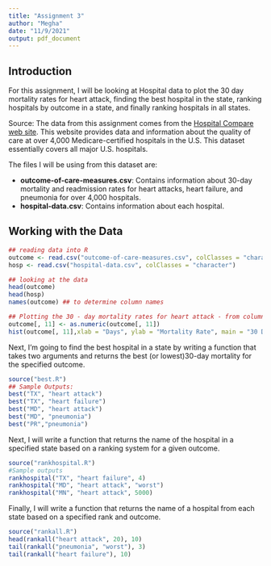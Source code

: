 ---
title: "Assignment 3"
author: "Megha"
date: "11/9/2021"
output: pdf_document
---
## Introduction
For this assignment, I will be looking at Hospital data to plot the 30 day
mortality rates for heart attack, finding the best hospital in the state, 
ranking hospitals by outcome in a state, and finally ranking hospitals in all 
states. 

Source: The data from this assignment comes from the [Hospital Compare web site](https://www.cms.gov/Medicare/Quality-Initiatives-Patient-Assessment-Instruments/HospitalQualityInits/HospitalCompare). This website provides data and
information about the quality of care at over 4,000 Medicare-certified hospitals
in the U.S. This dataset essentially covers all major U.S. hospitals.

The files I will be using from this dataset are:

* **outcome-of-care-measures.csv**: Contains information about 30-day mortality and readmission rates
for heart attacks, heart failure, and pneumonia for over 4,000 hospitals.
* **hospital-data.csv**: Contains information about each hospital.

## Working with the Data

```{r}
## reading data into R
outcome <- read.csv("outcome-of-care-measures.csv", colClasses = "character")
hosp <- read.csv("hospital-data.csv", colClasses = "character")

## looking at the data
head(outcome)
head(hosp)
names(outcome) ## to determine column names

## Plotting the 30 - day mortality rates for heart attack - from column 11
outcome[, 11] <- as.numeric(outcome[, 11])
hist(outcome[, 11],xlab = "Days", ylab = "Mortality Rate", main = "30 Day Mortality Rates for Heart Attack")
```
Next, I'm going to find the best hospital in a state by writing a function that takes two arguments and returns the best (or lowest)30-day mortality for the specified outcome.
```{r}
source("best.R")
## Sample Outputs:
best("TX", "heart attack")
best("TX", "heart failure")
best("MD", "heart attack")
best("MD", "pneumonia")
best("PR","pneumonia")
```
Next, I will write a function that returns the name of the hospital in a specified state based on a ranking system for a given outcome. 

```{r}
source("rankhospital.R")
#Sample outputs
rankhospital("TX", "heart failure", 4)
rankhospital("MD", "heart attack", "worst")
rankhospital("MN", "heart attack", 5000)
```
Finally, I will write a function that returns the name of a hospital from each state based on a specified rank and outcome. 
```{r}
source("rankall.R") 
head(rankall("heart attack", 20), 10)
tail(rankall("pneumonia", "worst"), 3)
tail(rankall("heart failure"), 10)
```

